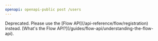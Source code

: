 ```yaml
---
openapi: openapi-public post /users
---
```


<Warning>
    Deprecated. Please use the [Flow API](/api-reference/flow/registration) instead. [What's the Flow API?](/guides/flow-api/understanding-the-flow-api).
</Warning>
